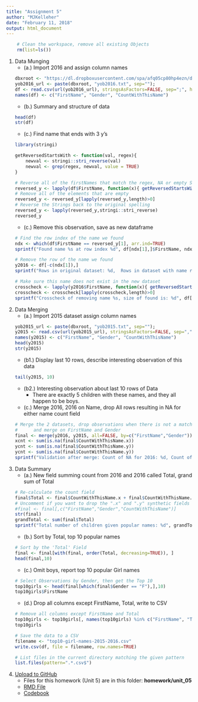 ---
title: "Assignment 5"
author: "MJKelleher"
date: "February 11, 2018"
output: html_document
---

```{r setup, include=FALSE, echo=TRUE}
    # Clean the workspace, remove all existing Objects
    rm(list=ls())
```
1. Data Munging
    + (a.) Import 2016 and assign column names
    ```{r}
    dbxroot <- "https://dl.dropboxusercontent.com/spa/afq05cp80hp4ezn/downloads/public/msds-data/";
    yob2016_url <- paste(dbxroot, "yob2016.txt", sep="");
    df <- read.csv(url(yob2016_url), stringsAsFactors=FALSE, sep=";", header=FALSE);
    names(df) <- c("FirstName", "Gender", "CountWithThisName")
    ```
    + (b.) Summary and structure of data
    ```{r}
    head(df)
    str(df)
    ```
    + (c.) Find name that ends with 3 y's
    ```{r}
    library(stringi)

    getReversedStartsWith <- function(val, regex){
        newval <- stringi::stri_reverse(val)
        newval <- grep(regex, newval, value = TRUE)
    }
    
    # Reverse all of the firstNames that match the regex, NA or empty String returned with no match
    reversed_y <- lapply(df$FirstName, function(x){ getReversedStartsWith(x, "^yyy") })
    # Remove all of the elements that are empty
    reversed_y <- reversed_y[lapply(reversed_y,length)>0]
    # Reverse the Strings back to the original spelling
    reversed_y <- lapply(reversed_y,stringi::stri_reverse)
    reversed_y
    ```
    + (c.) Remove this observation, save as new dataframe
    ```{r}
    # Find the row index of the name we found
    ndx <- which(df$FirstName == reversed_y[1], arr.ind=TRUE)
    sprintf("Found name %s at row index %d", df[ndx[1],]$FirstName, ndx[1])

    # Remove the row of the name we found
    y2016 <- df[-c(ndx[1]),]
    sprintf("Rows in original dataset: %d,  Rows in dataset with name removed: %d", nrow(df), nrow(y2016))

    # Make sure this name does not exist in the new dataset
    crosscheck <- lapply(y2016$FirstName, function(x){ getReversedStartsWith(x, "^yyy") })
    crosscheck <- crosscheck[lapply(crosscheck,length)>0]
    sprintf("Crosscheck of removing name %s, size of found is: %d", df[ndx[1],]$FirstName, length(crosscheck))
    ```
1. Data Merging
    + (a.) Import 2015 dataset assign column names
    ```{r}
    yob2015_url <- paste(dbxroot, "yob2015.txt", sep="");
    y2015 <- read.csv(url(yob2015_url), stringsAsFactors=FALSE, sep=",", header=FALSE);
    names(y2015) <- c("FirstName", "Gender", "CountWithThisName")
    head(y2015)
    str(y2015)
    ```
    + (b1.) Display last 10 rows, describe interesting observation of this data
    ```{r}
    tail(y2015, 10)
    ```
    + (b2.) Interesting observation about last 10 rows of Data
        + There are exactly 5 children with these names, and they all happen to be boys.
    + (c.) Merge 2016, 2016 on Name, drop All rows resulting in NA for either name count field
    ```{r}
    # Merge the 2 datasets, drop observations when there is not a match from either side
    #      and merge on FirstName and Gender
    final <- merge(y2016, y2015, all=FALSE, by=c("FirstName","Gender"))
    xcnt <- sum(is.na(final$CountWithThisName.x))
    ycnt <- sum(is.na(final$CountWithThisName.y))
    ycnt <- sum(is.na(final$CountWithThisName.y))
    sprintf("Validation after merge: Count of NA for 2016: %d, Count of NA for 2015", xcnt, ycnt)
    ```
1. Data Summary
    + (a.) New field summing count from 2016 and 2016 called Total, grand sum of Total
    ```{r}
    # Re-calculate the count field
    final$Total <- final$CountWithThisName.x + final$CountWithThisName.y
    # Uncomment if you want to drop the ".x" and ".y" synthetic fields
    #final <- final[,c("FirstName","Gender","CountWithThisName")]
    str(final)
    grandTotal <- sum(final$Total)
    sprintf("Total number of children given popular names: %d", grandTotal)
    ```
    + (b.) Sort by Total, top 10 popular names
    ```{r}
    # Sort by the 'Total' Field
    final <- final[with(final, order(Total, decreasing=TRUE)), ]
    head(final,10)
    ```
    + (c.) Omit boys, report top 10 popular Girl names
    ```{r}
    # Select Observations by Gender, then get the Top 10
    top10girls <- head(final[which(final$Gender == "F"),],10)
    top10girls$FirstName
    ```
    + (d.) Drop all columns except FirstName, Total, write to CSV
    ```{r}
    # Remove all columns except FirstName and Total
    top10girls <- top10girls[, names(top10girls) %in% c("FirstName", "Total")]
    top10girls

    # Save the data to a CSV
    filename <- "top10-girl-names-2015-2016.csv"
    write.csv(df, file = filename, row.names=TRUE)

    # List files in the current directory matching the given pattern
    list.files(pattern=".*.csv$")
    ```
1. [Upload to GitHub](https://github.com/allthebits/mjk-msds6306)
    + Files for this homework (Unit 5) are in this folder: **homework/unit_05**
    + [RMD File](https://github.com/allthebits/mjk-msds6306/blob/master/homework/unit_05/homework_submission.Rmd)
    + [Codebook](https://github.com/allthebits/mjk-msds6306/blob/master/homework/unit_05/codebook.md)
